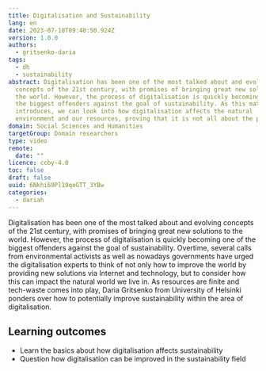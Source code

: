 ```yaml
---
title: Digitalisation and Sustainability
lang: en
date: 2023-07-18T09:40:50.924Z
version: 1.0.0
authors:
  - gritsenko-daria
tags:
  - dh
  - sustainability
abstract: Digitalisation has been one of the most talked about and evolving
  concepts of the 21st century, with promises of bringing great new solutions to
  the world. However, the process of digitalisation is quickly becoming one of
  the biggest offenders against the goal of sustainability. As this material
  introduces, we can look into how digitalisation affects the natural
  environment and our resources, proving that it is not all about the pros.
domain: Social Sciences and Humanities
targetGroup: Domain researchers
type: video
remote:
  date: ""
licence: ccby-4.0
toc: false
draft: false
uuid: 6Nkhi69Pl19qeGTT_3YBw
categories:
  - dariah
---
```

Digitalisation has been one of the most talked about and evolving concepts of the 21st century, with promises of bringing great new solutions to the world. However, the process of digitalisation is quickly becoming one of the biggest offenders against the goal of sustainability. Overtime, several calls from environmental activists as well as nowadays governments have urged the digitalisation experts to think of not only how to improve the world by providing new solutions via Internet and technology, but to consider how this can impact the natural world we live in. As resources are finite and tech-waste comes into play, Daria Gritsenko from University of Helsinki ponders over how to potentially improve sustainability within the area of digitalisation.

## Learning outcomes

- Learn the basics about how digitalisation affects sustainability
- Question how digitalisation can be improved in the sustainability field

<VideoCard provider="uni-helsinki" id="29e86643-691c-456b-b6f1-44d8bcc53cd7" title="Digitalisation and Sustainability" subtitle="Click here to view" />